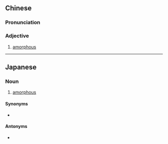 {{also|非晶质}}
==Chinese==
{{zh-forms|s=非晶质|type=12}}

===Pronunciation===
{{zh-pron
|m=fēijīng质
|c=fei1 zing1 zat1
|cat=a
}}

===Adjective===
{{zh-adj}}

# {{lb|zh|physics}} [[amorphous]]

----

==Japanese==
{{ja-kanjitab|ひ|しょう|しつ|yomi=on}}

===Noun===
{{ja-noun|ひしょうしつ}}

# {{lb|ja|physics|sort=ひしょうしつ}} [[amorphous]]

====Synonyms====
* {{ja-r|アモルファス}}

====Antonyms====
* {{ja-r|結晶質|けっしょうしつ}}